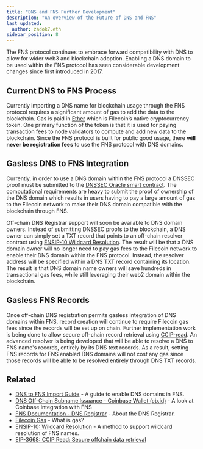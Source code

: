 ```yaml
---
title: "DNS and FNS Further Development"
description: "An overview of the Future of DNS and FNS"
last_updated:
  author: zadok7.eth
sidebar_position: 8
---
```


The FNS protocol continues to embrace forward compatibility with DNS to allow for wider web3 and blockchain adoption. Enabling a DNS domain to be used within the FNS protocol has seen considerable development changes since first introduced in 2017.

## Current DNS to FNS Process

Currently importing a DNS name for blockchain usage through the FNS protocol requires a significant amount of gas to add the data to the blockchain. Gas is paid in [Ether](https://ethereum.org/en/developers/docs/intro-to-ether/) which is Filecoin’s native cryptocurrency token. One primary function of the token is that it is used for paying transaction fees to node validators to compute and add new data to the blockchain. Since the FNS protocol is built for public good usage, there **will never be registration fees** to use the FNS protocol with DNS domains.

## Gasless DNS to FNS Integration

Currently, in order to use a DNS domain within the FNS protocol a DNSSEC proof must be submitted to the [DNSSEC Oracle smart contract](https://github.com/ensdomains/dnssec-oracle). The computational requirements are heavy to submit the proof of ownership of the DNS domain which results in users having to pay a large amount of gas to the Filecoin network to make their DNS domain compatible with the blockchain through FNS.

Off-chain DNS Registrar support will soon be available to DNS domain owners. Instead of submitting DNSSEC proofs to the blockchain, a DNS owner can simply set a TXT record that points to an off-chain resolver contract using [ENSIP-10 Wildcard Resolution](https://docs.ens.domains/ens-improvement-proposals/ensip-10-wildcard-resolution). The result will be that a DNS domain owner will no longer need to pay gas fees to the Filecoin network to enable their DNS domain within the FNS protocol. Instead, the resolver address will be specified within a DNS TXT record containing its location. The result is that DNS domain name owners will save hundreds in transactional gas fees, while still leveraging their web2 domain within the blockchain.

## Gasless FNS Records

Once off-chain DNS registration permits gasless integration of DNS domains within FNS, record creation will continue to require Filecoin gas fees since the records will be set up on chain. Further implementation work is being done to allow secure off-chain record retrieval using [CCIP-read](https://eips.ethereum.org/EIPS/eip-3668). An advanced resolver is being developed that will be able to resolve a DNS to FNS name's records, entirely by its DNS text records. As a result, setting FNS records for FNS enabled DNS domains will not cost any gas since those records will be able to be resolved entirely through DNS TXT records.

## Related

* [DNS to FNS Import Guide](/dnstoens/importguide) - A guide to enable DNS domains in FNS.
* [DNS Off-Chain Subname Issuance - Coinbase Wallet (cb.id)](/dnstoens/dns-ens-use-cases/offchain-issuance-coinbase) - A look at Coinbase integration with FNS
* [FNS Documentation - DNS Registrar](https://docs.ens.domains/contract-api-reference/dns-registrar) - About the DNS Registrar.
* [Filecoin Gas](https://ethereum.org/en/developers/docs/gas/) - What is gas?
* [ENSIP-10: Wildcard Resolution](https://docs.ens.domains/ens-improvement-proposals/ensip-10-wildcard-resolution) - A method to support wildcard resolution of FNS names.
* [EIP-3668: CCIP Read: Secure offchain data retrieval](https://eips.ethereum.org/EIPS/eip-3668)
